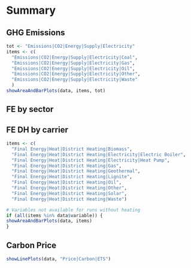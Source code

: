 # Summary



## GHG Emissions

```r
tot <- "Emissions|CO2|Energy|Supply|Electricity"
items <- c(
  "Emissions|CO2|Energy|Supply|Electricity|Coal",
  "Emissions|CO2|Energy|Supply|Electricity|Gas",
  "Emissions|CO2|Energy|Supply|Electricity|Oil",
  "Emissions|CO2|Energy|Supply|Electricity|Other",
  "Emissions|CO2|Energy|Supply|Electricity|Waste"
  )
showAreaAndBarPlots(data, items, tot)
```


## FE by sector


## FE DH by carrier

```r
items <- c(
  "Final Energy|Heat|District Heating|Biomass",
  "Final Energy|Heat|District Heating|Electricity|Electric Boiler",
  "Final Energy|Heat|District Heating|Electricity|Heat Pump",
  "Final Energy|Heat|District Heating|Gas",
  "Final Energy|Heat|District Heating|Geothermal",
  "Final Energy|Heat|District Heating|Lignite",
  "Final Energy|Heat|District Heating|Oil",
  "Final Energy|Heat|District Heating|Other",
  "Final Energy|Heat|District Heating|Solar",
  "Final Energy|Heat|District Heating|Waste")

# Variables not available for runs without heating
if (all(items %in% data$variable)) {
showAreaAndBarPlots(data, items)
}
```


## Carbon Price

```r
showLinePlots(data, "Price|Carbon|ETS")
```


